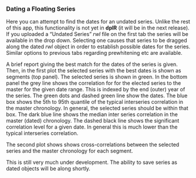 ### Dating a Floating Series
Here you can attempt to find the dates for an undated series. Unlike the rest of this app, this functionality is not yet in **dplR** (it will be in the next release). If you uploaded a "Undated Series" *rwl* file on the first tab the series will be available in the drop down. Selecting one causes that series to be dragged along the dated *rwl* object in order to establish possible dates for the series. Similar options to previous tabs regarding prewhitening etc are available.

A brief report giving the best match for the dates of the series is given. Then, in the first plot the selected series with the best dates is shown as segments (top panel). The selected series is shown in green. In the bottom panel the grey line shows the correlation for for the elected series to the master for the given date range. This is indexed by the end (outer) year of the series. The green dots and dashed green line show the dates. The blue box shows the 5th to 95th quantile of the typical interseries correlation in the master chronology. In general, the selected series should be within that box. The dark blue line shows the median inter series correlation in the master (dated) chronology. The dashed black line shows the significant correlation level for a given date. In general this is much lower than the typical interseries correlation.

The second plot shows shows cross-correlations between the selected series and the master chronology for each segment. 

This is still very much under development. The ability to save series as dated objects will be along shortly.
